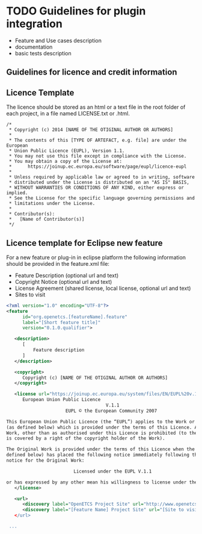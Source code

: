 = TODO Guidelines for plugin integration =
* Feature and Use cases description
* documentation
* basic tests description
== Guidelines for licence and credit information ==

== Licence Template ==
The licence should be stored as an html or a text file  in the root folder of each project, in a file named LICENSE.txt or .html.
<source>
/*
 * Copyright (c) 2014 [NAME OF THE OTIGINAL AUTHOR OR AUTHORS]
 *
 * The contents of this [TYPE OF ARTEFACT, e.g. file] are under the European 
 * Union Public Licence (EUPL), Version 1.1.
 * You may not use this file except in compliance with the License.
 * You may obtain a copy of the License at:
 *      https://joinup.ec.europa.eu/software/page/eupl/licence-eupl
 *
 * Unless required by applicable law or agreed to in writing, software
 * distributed under the License is distributed on an "AS IS" BASIS,
 * WITHOUT WARRANTIES OR CONDITIONS OF ANY KIND, either express or implied.
 * See the License for the specific language governing permissions and 
 * limitations under the License.
 *
 * Contributor(s):
 *   [Name of Contributor(s)]
 */
</source>

== Licence template for Eclipse new feature ==
For a new feature or plug-in in eclipse platform the following information should be provided in the feature.xml file:
*   Feature Description (optional url and text)
*   Copyright Notice (optional url and text)
*   License Agreement (shared license, local license, optional url and text)
*   Sites to visit


<source lang="xml">
<?xml version="1.0" encoding="UTF-8"?>
<feature
      id="org.openetcs.[featureName].feature"
      label="[Short feature title]"
      version="0.1.0.qualifier">

   <description>
      [
          Feature description
      ]
   </description>

   <copyright>
      Copyright (c) [NAME OF THE OTIGINAL AUTHOR OR AUTHORS]
   </copyright>

   <license url="https://joinup.ec.europa.eu/system/files/EN/EUPL%20v.1.1%20-%20Licence.pdf">
      European Union Public Licence
                                     V.1.1
                      EUPL © the European Community 2007

This European Union Public Licence (the “EUPL”) applies to the Work or Software
(as defined below) which is provided under the terms of this Licence. Any use of the
Work, other than as authorised under this Licence is prohibited (to the extent such use
is covered by a right of the copyright holder of the Work).

The Original Work is provided under the terms of this Licence when the Licensor (as
defined below) has placed the following notice immediately following the copyright
notice for the Original Work:

                         Licensed under the EUPL V.1.1

or has expressed by any other mean his willingness to license under the EUPL.
   </license>

   <url>
      <discovery label="OpenETCS Project Site" url="http://www.openetcs.org"/>
      <discovery label="[Feature Name] Project Site" url="[Site to visit]
   </url>

 ...

</source>